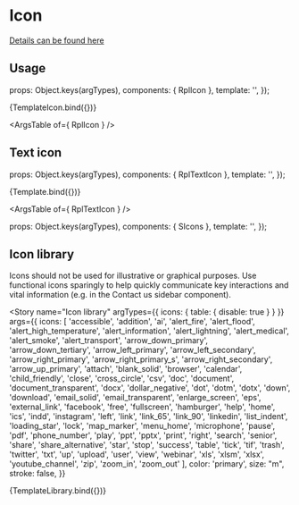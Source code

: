 
<Meta title="Atoms/Icon" />

# Icon
[Details can be found here](https://www.npmjs.com/package/@dpc-sdp/ripple-icon)

## Usage

<Description of={RplIcon} />

  props: Object.keys(argTypes),
  components: { RplIcon },
  template: '<rpl-icon :symbol="symbol" :color="color" :size="size" />',
});

<Canvas>
  <Story
    name="Icon"
    args={{
      symbol: 'home',
      color: 'primary',
      size: "xl",
    }}
  >
    {TemplateIcon.bind({})}
  </Story>
</Canvas>

<ArgsTable of={ RplIcon } />

## Text icon

  props: Object.keys(argTypes),
  components: { RplTextIcon },
  template: '<rpl-text-icon :symbol="symbol" :color="color" :size="size" :text="text" :placement="placement" />',
});

<Canvas>
  <Story
    name="Text icon"
    args={{
      symbol: 'search',
      color: 'primary',
      size: "m",
      text: 'Search',
      placement: 'after'
    }}
  >
    {Template.bind({})}
  </Story>
</Canvas>

<ArgsTable of={ RplTextIcon } />

  props: Object.keys(argTypes),
  components: { SIcons },
  template: '<s-icons :icons="icons" :color="color" :size="size" :stroke="stroke" />',
});

## Icon library

Icons should not be used for illustrative or graphical purposes. Use functional icons sparingly to help quickly communicate key interactions and vital information (e.g. in the Contact us sidebar component).

<Story
  name="Icon library"
  argTypes={{
    icons: { table: { disable: true } }
  }}
  args={{
    icons: [
      'accessible',
      'addition',
      'ai',
      'alert_fire',
      'alert_flood',
      'alert_high_temperature',
      'alert_information',
      'alert_lightning',
      'alert_medical',
      'alert_smoke',
      'alert_transport',
      'arrow_down_primary',
      'arrow_down_tertiary',
      'arrow_left_primary',
      'arrow_left_secondary',
      'arrow_right_primary',
      'arrow_right_primary_s',
      'arrow_right_secondary',
      'arrow_up_primary',
      'attach',
      'blank_solid',
      'browser',
      'calendar',
      'child_friendly',
      'close',
      'cross_circle',
      'csv',
      'doc',
      'document',
      'document_transparent',
      'docx',
      'dollar_negative',
      'dot',
      'dotm',
      'dotx',
      'down',
      'download',
      'email_solid',
      'email_transparent',
      'enlarge_screen',
      'eps',
      'external_link',
      'facebook',
      'free',
      'fullscreen',
      'hamburger',
      'help',
      'home',
      'ics',
      'indd',
      'instagram',
      'left',
      'link',
      'link_65',
      'link_90',
      'linkedin',
      'list_indent',
      'loading_star',
      'lock',
      'map_marker',
      'menu_home',
      'microphone',
      'pause',
      'pdf',
      'phone_number',
      'play',
      'ppt',
      'pptx',
      'print',
      'right',
      'search',
      'senior',
      'share',
      'share_alternative',
      'star',
      'stop',
      'success',
      'table',
      'tick',
      'tif',
      'trash',
      'twitter',
      'txt',
      'up',
      'upload',
      'user',
      'view',
      'webinar',
      'xls',
      'xlsm',
      'xlsx',
      'youtube_channel',
      'zip',
      'zoom_in',
      'zoom_out'
    ],
    color: 'primary',
    size: "m",
    stroke: false,
  }}
>
  {TemplateLibrary.bind({})}
</Story>
